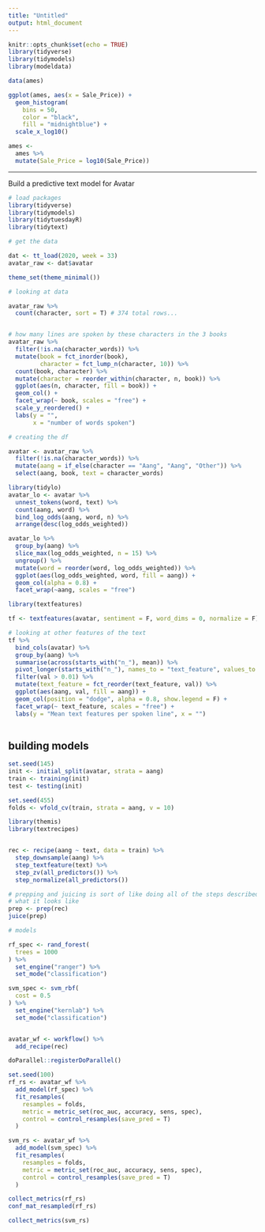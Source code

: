 ```yaml
---
title: "Untitled"
output: html_document
---
```


```r
knitr::opts_chunk$set(echo = TRUE)
library(tidyverse)
library(tidymodels)
library(modeldata)

data(ames)
```

```r
ggplot(ames, aes(x = Sale_Price)) + 
  geom_histogram(
    bins = 50,
    color = "black",
    fill = "midnightblue") +
  scale_x_log10()
```

```r
ames <-
  ames %>%
  mutate(Sale_Price = log10(Sale_Price))
```

-------------------------------------------------------------------------------------------------------------

Build a predictive text model for Avatar

```r
# load packages
library(tidyverse)
library(tidymodels)
library(tidytuesdayR)
library(tidytext)
```

```r
# get the data

dat <- tt_load(2020, week = 33)
avatar_raw <- dat$avatar

theme_set(theme_minimal())
```


```r
# looking at data

avatar_raw %>% 
  count(character, sort = T) # 374 total rows...


# how many lines are spoken by these characters in the 3 books
avatar_raw %>% 
  filter(!is.na(character_words)) %>% 
  mutate(book = fct_inorder(book),
         character = fct_lump_n(character, 10)) %>% 
  count(book, character) %>% 
  mutate(character = reorder_within(character, n, book)) %>% 
  ggplot(aes(n, character, fill = book)) +
  geom_col() +
  facet_wrap(~ book, scales = "free") +
  scale_y_reordered() +
  labs(y = "",
       x = "number of words spoken")

# creating the df

avatar <- avatar_raw %>% 
  filter(!is.na(character_words)) %>% 
  mutate(aang = if_else(character == "Aang", "Aang", "Other")) %>% 
  select(aang, book, text = character_words)

```

```r
library(tidylo)
avatar_lo <- avatar %>% 
  unnest_tokens(word, text) %>% 
  count(aang, word) %>% 
  bind_log_odds(aang, word, n) %>% 
  arrange(desc(log_odds_weighted))

avatar_lo %>% 
  group_by(aang) %>% 
  slice_max(log_odds_weighted, n = 15) %>% 
  ungroup() %>% 
  mutate(word = reorder(word, log_odds_weighted)) %>% 
  ggplot(aes(log_odds_weighted, word, fill = aang)) + 
  geom_col(alpha = 0.8) +
  facet_wrap(~aang, scales = "free")
```

```r
library(textfeatures)

tf <- textfeatures(avatar, sentiment = F, word_dims = 0, normalize = F)

# looking at other features of the text
tf %>% 
  bind_cols(avatar) %>% 
  group_by(aang) %>% 
  summarise(across(starts_with("n_"), mean)) %>% 
  pivot_longer(starts_with("n_"), names_to = "text_feature", values_to = "val") %>% 
  filter(val > 0.01) %>% 
  mutate(text_feature = fct_reorder(text_feature, val)) %>% 
  ggplot(aes(aang, val, fill = aang)) +
  geom_col(position = "dodge", alpha = 0.8, show.legend = F) +
  facet_wrap(~ text_feature, scales = "free") +
  labs(y = "Mean text features per spoken line", x = "")
  
```

## building models

```r
set.seed(145)
init <- initial_split(avatar, strata = aang)
train <- training(init)
test <- testing(init)

set.seed(455)
folds <- vfold_cv(train, strata = aang, v = 10)
```

```r
library(themis)
library(textrecipes)


rec <- recipe(aang ~ text, data = train) %>% 
  step_downsample(aang) %>% 
  step_textfeature(text) %>% 
  step_zv(all_predictors()) %>% 
  step_normalize(all_predictors())

# prepping and juicing is sort of like doing all of the steps described in the recipe so you can see
# what it looks like
prep <- prep(rec)
juice(prep)
```


```r
# models 

rf_spec <- rand_forest(
  trees = 1000
) %>% 
  set_engine("ranger") %>% 
  set_mode("classification")

svm_spec <- svm_rbf(
  cost = 0.5
) %>% 
  set_engine("kernlab") %>% 
  set_mode("classification")


avatar_wf <- workflow() %>% 
  add_recipe(rec)

doParallel::registerDoParallel()

set.seed(100)
rf_rs <- avatar_wf %>% 
  add_model(rf_spec) %>% 
  fit_resamples(
    resamples = folds,
    metric = metric_set(roc_auc, accuracy, sens, spec),
    control = control_resamples(save_pred = T)
  )

svm_rs <- avatar_wf %>% 
  add_model(svm_spec) %>% 
  fit_resamples(
    resamples = folds,
    metric = metric_set(roc_auc, accuracy, sens, spec),
    control = control_resamples(save_pred = T)
  )
```

```r
collect_metrics(rf_rs)
conf_mat_resampled(rf_rs)

collect_metrics(svm_rs)
```





